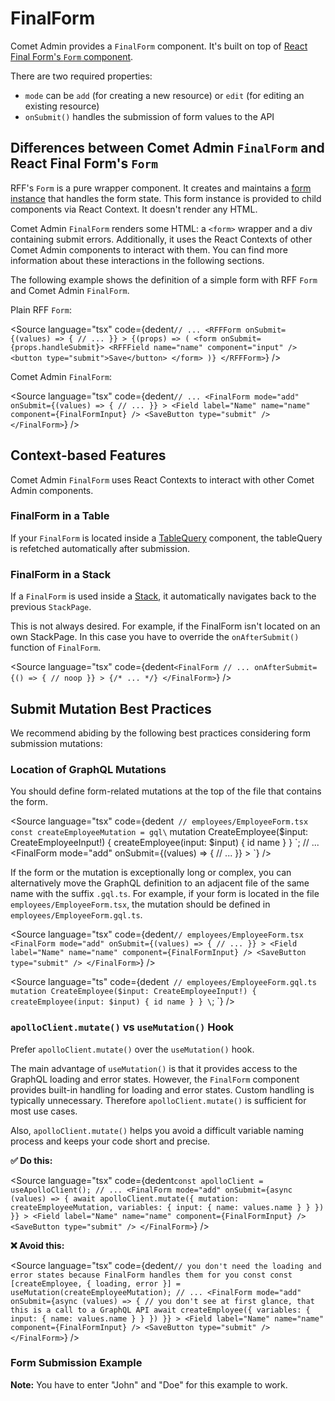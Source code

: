 

<Meta title="Docs/Form/Components/FinalForm" />

# FinalForm

Comet Admin provides a `FinalForm` component.
It's built on top of [React Final Form's `Form` component](https://final-form.org/docs/react-final-form/api/Form).

There are two required properties:

-   `mode` can be `add` (for creating a new resource) or `edit` (for editing an existing resource)
-   `onSubmit()` handles the submission of form values to the API

<Canvas>
    <Story id="stories-form-finalform--basic-finalform" />
</Canvas>

## Differences between Comet Admin `FinalForm` and React Final Form's `Form`

RFF's `Form` is a pure wrapper component.
It creates and maintains a [form instance](https://final-form.org/docs/final-form/api#createform) that handles the form state.
This form instance is provided to child components via React Context.
It doesn't render any HTML.

Comet Admin `FinalForm` renders some HTML: a `<form>` wrapper and a div containing submit errors.
Additionally, it uses the React Contexts of other Comet Admin components to interact with them.
You can find more information about these interactions in the following sections.

The following example shows the definition of a simple form with RFF `Form` and Comet Admin `FinalForm`.

Plain RFF `Form`:

<Source
    language="tsx"
    code={dedent`
        // ...
        <RFFForm
            onSubmit={(values) => {
                // ...
            }}
        >
            {(props) => (
                <form onSubmit={props.handleSubmit}>
                    <RFFField name="name" component="input" />
                    <button type="submit">Save</button>
                </form>
            )}
        </RFFForm>
  `}
/>

Comet Admin `FinalForm`:

<Source
    language="tsx"
    code={dedent`
        // ...
        <FinalForm
            mode="add"
            onSubmit={(values) => {
                // ...
            }}
        >
            <Field label="Name" name="name" component={FinalFormInput} />
            <SaveButton type="submit" />
        </FinalForm>
  `}
/>

## Context-based Features

Comet Admin `FinalForm` uses React Contexts to interact with other Comet Admin components.

### FinalForm in a Table

If your `FinalForm` is located inside a [TableQuery](/story/docs-components-table-tablequery--page) component, the tableQuery is refetched automatically after submission.

### FinalForm in a Stack

If a `FinalForm` is used inside a [Stack](/story/docs-components-stack--page), it automatically navigates back to the previous `StackPage`.

<Canvas>
    <Story id="stories-form-context-based-features--finalform-in-stack" />
</Canvas>

This is not always desired.
For example, if the FinalForm isn't located on an own StackPage.
In this case you have to override the `onAfterSubmit()` function of `FinalForm`.

<Source
    language="tsx"
    code={dedent`
    <FinalForm
        // ...
        onAfterSubmit={() => {
            // noop
        }}
    >
        {/* ... */}
    </FinalForm>
`}
/>

## Submit Mutation Best Practices

We recommend abiding by the following best practices considering form submission mutations:

### Location of GraphQL Mutations

You should define form-related mutations at the top of the file that contains the form.

<Source
    language="tsx"
    code={dedent`
        // employees/EmployeeForm.tsx
        const createEmployeeMutation = gql\`
            mutation CreateEmployee($input: CreateEmployeeInput!) {
                createEmployee(input: $input) {
                    id
                    name
                }
            }
        \`;
        // ...
        <FinalForm
            mode="add"
            onSubmit={(values) => {
                // ...
            }}
        >
            <Field label="Name" name="name" component={FinalFormInput} />
            <SaveButton type="submit" />
        </FinalForm>
`}
/>

If the form or the mutation is exceptionally long or complex, you can alternatively move the GraphQL definition to an adjacent file of the same name with the suffix `.gql.ts`.
For example, if your form is located in the file `employees/EmployeeForm.tsx`, the mutation should be defined in `employees/EmployeeForm.gql.ts`.

<Source
    language="tsx"
    code={dedent`
        // employees/EmployeeForm.tsx
        <FinalForm
            mode="add"
            onSubmit={(values) => {
                // ...
            }}
        >
            <Field label="Name" name="name" component={FinalFormInput} />
            <SaveButton type="submit" />
        </FinalForm>
  `}
/>

<Source
    language="ts"
    code={dedent`
        // employees/EmployeeForm.gql.ts
            mutation CreateEmployee($input: CreateEmployeeInput!) {
                createEmployee(input: $input) {
                    id
                    name
                }
            }
        \`;
  `}
/>

### `apolloClient.mutate()` vs `useMutation()` Hook

Prefer `apolloClient.mutate()` over the `useMutation()` hook.

The main advantage of `useMutation()` is that it provides access to the GraphQL loading and error states.
However, the `FinalForm` component provides built-in handling for loading and error states.
Custom handling is typically unnecessary.
Therefore `apolloClient.mutate()` is sufficient for most use cases.

Also, `apolloClient.mutate()` helps you avoid a difficult variable naming process and keeps your code short and precise.

**✅ Do this:**

<Source
    language="tsx"
    code={dedent`
        const apolloClient = useApolloClient();
        // ...
        <FinalForm
            mode="add"
            onSubmit={async (values) => {
                await apolloClient.mutate({
                    mutation: createEmployeeMutation,
                    variables: {
                        input: {
                            name: values.name
                        }
                    }
                })
            }}
        >
            <Field label="Name" name="name" component={FinalFormInput} />
            <SaveButton type="submit" />
        </FinalForm>
`}
/>

**❌ Avoid this:**

<Source
    language="tsx"
    code={dedent`
        // you don't need the loading and error states because FinalForm handles them for you
        const const [createEmployee, { loading, error }] = useMutation(createEmployeeMutation);
        // ...
        <FinalForm
            mode="add"
            onSubmit={async (values) => {
                // you don't see at first glance, that this is a call to a GraphQL API
                await createEmployee({
                    variables: {
                        input: {
                            name: values.name
                        }
                    }
                })
            }}
        >
            <Field label="Name" name="name" component={FinalFormInput} />
            <SaveButton type="submit" />
        </FinalForm>
`}
/>

### Form Submission Example

**Note:** You have to enter "John" and "Doe" for this example to work.

<Canvas>
    <Story id="stories-form-submit-mutation-best-practices--submit-mutation-best-practices" />
</Canvas>
